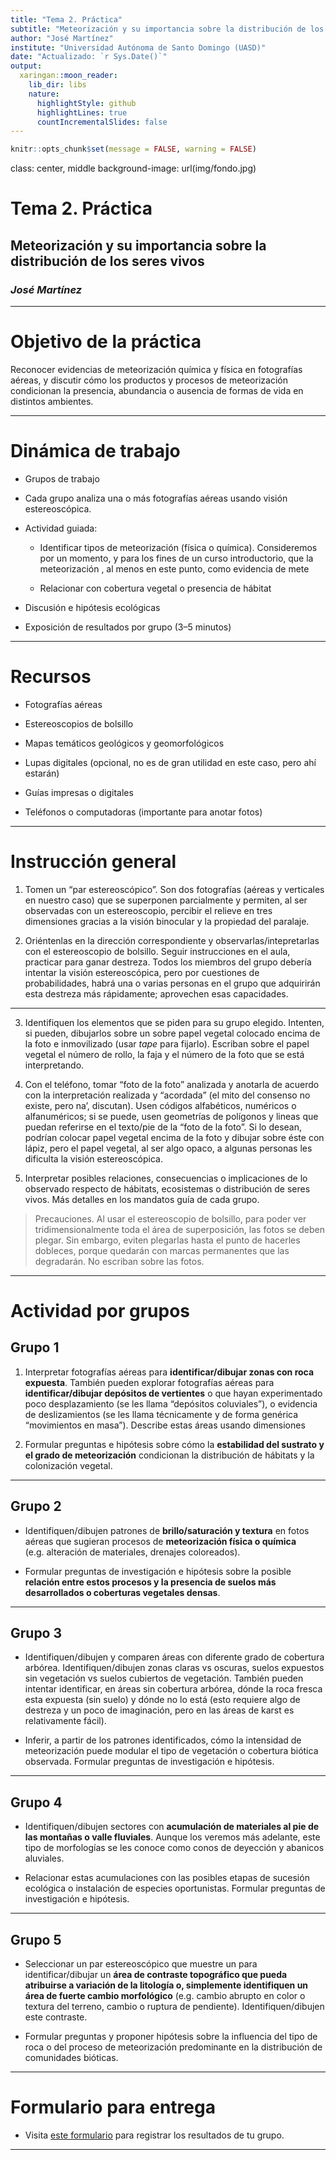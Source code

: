 ```yaml
---
title: "Tema 2. Práctica"
subtitle: "Meteorización y su importancia sobre la distribución de los seres vivos"
author: "José Martínez"
institute: "Universidad Autónoma de Santo Domingo (UASD)"
date: "Actualizado: `r Sys.Date()`"
output:
  xaringan::moon_reader:
    lib_dir: libs
    nature:
      highlightStyle: github
      highlightLines: true
      countIncrementalSlides: false
---
```


```r
knitr::opts_chunk$set(message = FALSE, warning = FALSE)
```

class: center, middle
background-image: url(img/fondo.jpg)

# Tema 2. Práctica
## Meteorización y su importancia sobre la distribución de los seres vivos
### *José Martínez*

---

# Objetivo de la práctica

Reconocer evidencias de meteorización química y física en fotografías aéreas, y discutir cómo los productos y procesos de meteorización condicionan la presencia, abundancia o ausencia de formas de vida en distintos ambientes.

---

# Dinámica de trabajo

- Grupos de trabajo

- Cada grupo analiza una o más fotografías aéreas usando visión estereoscópica.

- Actividad guiada:

  - Identificar tipos de meteorización (física o química). Consideremos por un momento, y para los fines de un curso introductorio, que la meteorización , al menos en este punto, como evidencia de mete
  
  - Relacionar con cobertura vegetal o presencia de hábitat
  
- Discusión e hipótesis ecológicas

- Exposición de resultados por grupo (3–5 minutos)

---

# Recursos

- Fotografías aéreas

- Estereoscopios de bolsillo

- Mapas temáticos geológicos y geomorfológicos

- Lupas digitales (opcional, no es de gran utilidad en este caso, pero ahí estarán)

- Guías impresas o digitales

- Teléfonos o computadoras (importante para anotar fotos)

---

# Instrucción general

1. Tomen un "par estereoscópico". Son dos fotografías (aéreas y verticales en nuestro caso) que se superponen parcialmente y permiten, al ser observadas con un estereoscopio, percibir el relieve en tres dimensiones gracias a la visión binocular y la propiedad del paralaje.

2. Oriéntenlas en la dirección correspondiente y observarlas/intepretarlas con el estereoscopio de bolsillo. Seguir instrucciones en el aula, practicar para ganar destreza. Todos los miembros del grupo debería intentar la visión estereoscópica, pero por cuestiones de probabilidades, habrá una o varias personas en el grupo que adquirirán esta destreza más rápidamente; aprovechen esas capacidades.

---

3. Identifiquen los elementos que se piden para su grupo elegido. Intenten, si pueden, dibujarlos sobre un sobre papel vegetal colocado encima de la foto e inmovilizado (usar *tape* para fijarlo). Escriban sobre el papel vegetal el número de rollo, la faja y el número de la foto que se está interpretando.

4. Con el teléfono, tomar "foto de la foto" analizada y anotarla de acuerdo con la interpretación realizada y "acordada" (el mito del consenso no existe, pero na', discutan). Usen códigos alfabéticos, numéricos o alfanuméricos; si se puede, usen geometrías de polígonos y lineas que puedan referirse en el texto/pie de la "foto de la foto". Si lo desean, podrían colocar papel vegetal encima de la foto y dibujar sobre éste con lápiz, pero el papel vegetal, al ser algo opaco, a algunas personas les dificulta la visión estereoscópica.

5. Interpretar posibles relaciones, consecuencias o implicaciones de lo observado respecto de hábitats, ecosistemas o distribución de seres vivos. Más detalles en los mandatos guía de cada grupo.

> Precauciones. Al usar el estereoscopio de bolsillo, para poder ver tridimensionalmente toda el área de superposición, las fotos se deben plegar. Sin embargo, eviten plegarlas hasta el punto de hacerles dobleces, porque quedarán con marcas permanentes que las degradarán. No escriban sobre las fotos.

---

# Actividad por grupos

## Grupo 1

1. Interpretar fotografías aéreas para **identificar/dibujar zonas con roca expuesta**. También pueden explorar fotografías aéreas para **identificar/dibujar depósitos de vertientes** o que hayan experimentado poco desplazamiento (se les llama "depósitos coluviales"), o evidencia de deslizamientos (se les llama técnicamente y de forma genérica "movimientos en masa"). Describe estas áreas usando dimensiones

2. Formular preguntas e hipótesis sobre cómo la **estabilidad del sustrato y el grado de meteorización** condicionan la distribución de hábitats y la colonización vegetal.

---

## Grupo 2

- Identifiquen/dibujen patrones de **brillo/saturación y textura** en fotos aéreas que sugieran procesos de **meteorización física o química** (e.g. alteración de materiales, drenajes coloreados).

- Formular preguntas de investigación e hipótesis sobre la posible **relación entre estos procesos y la presencia de suelos más desarrollados o coberturas vegetales densas**.

---

## Grupo 3

- Identifiquen/dibujen y comparen áreas con diferente grado de cobertura arbórea. Identifiquen/dibujen zonas claras vs oscuras, suelos expuestos sin vegetación vs suelos cubiertos de vegetación. También pueden intentar identificar, en áreas sin cobertura arbórea, dónde la roca fresca esta expuesta (sin suelo) y dónde no lo está (esto requiere algo de destreza y un poco de imaginación, pero en las áreas de karst es relativamente fácil).

- Inferir, a partir de los patrones identificados, cómo la intensidad de meteorización puede modular el tipo de vegetación o cobertura biótica observada. Formular preguntas de investigación e hipótesis.

---

## Grupo 4

- Identifiquen/dibujen sectores con **acumulación de materiales al pie de las montañas o valle fluviales**. Aunque los veremos más adelante, este tipo de morfologías se les conoce como conos de deyección y abanicos aluviales.

- Relacionar estas acumulaciones con las posibles etapas de sucesión ecológica o instalación de especies oportunistas. Formular preguntas de investigación e hipótesis.

---

## Grupo 5

- Seleccionar un par estereoscópico que muestre un para identificar/dibujar un **área de contraste topográfico que pueda atribuirse a variación de la litología o, simplemente identifiquen un área de fuerte cambio morfológico** (e.g. cambio abrupto en color o textura del terreno, cambio o ruptura de pendiente). Identifiquen/dibujen este contraste.

- Formular preguntas y proponer hipótesis sobre la influencia del tipo de roca o del proceso de meteorización predominante en la distribución de comunidades bióticas.


---

# Formulario para entrega

- Visita [este formulario](https://odk.geofis.xyz/f/5gNqc3mrQk4WMd3f6fK6bdnRqqyMtbX?st=zgbT52ZukZly2mTU!ZlKu0LxEb4m3rAfcBO2o5prveAfPtVwXqqI3PSm4IRyWgVe) para registrar los resultados de tu grupo.

<!-- - O escanea el código QR provisto en el aula. -->

---

